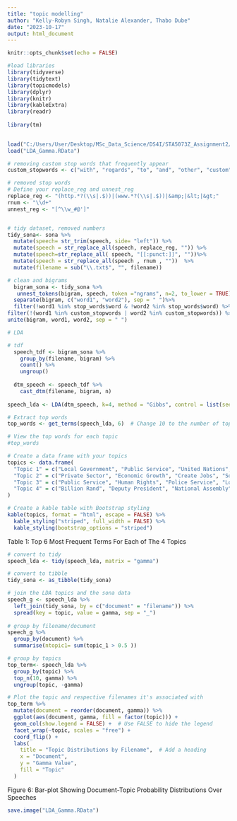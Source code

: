 ```yaml
---
title: "topic modelling"
author: "Kelly-Robyn Singh, Natalie Alexander, Thabo Dube"
date: "2023-10-17"
output: html_document
---
```


```r
knitr::opts_chunk$set(echo = FALSE)
```

```r
#load libraries
library(tidyverse)
library(tidytext)
library(topicmodels)
library(dplyr)
library(knitr)
library(kableExtra)
library(readr)
  
library(tm)
  
```

```r
load("C:/Users/User/Desktop/MSc_Data_Science/DS4I/STA5073Z_Assignment2/sona.RData")
load("LDA_Gamma.RData")
```

```r

# removing custom stop words that frequently appear 
custom_stopwords <- c("with", "regards", "to", "and", "other", "custom", "stopwords", "you", "want", "south", "africa", "madame","speaker")

# removed stop words 
# Define your replace_reg and unnest_reg
replace_reg <- "(http.*?(\\s|.$))|(www.*?(\\s|.$))|&amp;|&lt;|&gt;"
rnum <- "\\d+"
unnest_reg <- "[^\\w_#@']"


# tidy dataset, removed numbers
tidy_sona<- sona %>%
  mutate(speech= str_trim(speech, side= "left")) %>%
  mutate(speech = str_replace_all(speech, replace_reg, "")) %>%
  mutate(speech=str_replace_all( speech, "[[:punct:]]", ""))%>%
  mutate(speech = str_replace_all(speech , rnum , ""))  %>%
  mutate(filename = sub("\\.txt$", "", filename))

# clean and bigrams 
  bigram_sona <- tidy_sona %>%
   unnest_tokens(bigram, speech, token ="ngrams", n=2, to_lower = TRUE) %>%
  separate(bigram, c("word1", "word2"), sep = " ")%>%
  filter(!word1 %in% stop_words$word & !word2 %in% stop_words$word) %>%
filter(!(word1 %in% custom_stopwords | word2 %in% custom_stopwords)) %>%
unite(bigram, word1, word2, sep = " ")
```

```r
# LDA 

# tdf
  speech_tdf <- bigram_sona %>%
    group_by(filename, bigram) %>%
    count() %>%
    ungroup()
  
  dtm_speech <- speech_tdf %>%
    cast_dtm(filename, bigram, n)
  
speech_lda <- LDA(dtm_speech, k=4, method = "Gibbs", control = list(seed=123))

# Extract top words
top_words <- get_terms(speech_lda, 6)  # Change 10 to the number of top words you want

# View the top words for each topic
#top_words
```

```r
# Create a data frame with your topics
topics <- data.frame(
  "Topic 1" = c("Local Government", "Public Service", "United Nations", "Economic Empowerment", "World Cup", "Public Sector"),
  "Topic 2" = c("Private Sector", "Economic Growth", "Create Jobs", "Social Partners", "Law Enforcement", "National Assembly"),
  "Topic 3" = c("Public Service", "Human Rights", "Police Service", "Local Government", "Economic Growth", "Traditional Leaders"),
  "Topic 4" = c("Billion Rand", "Deputy President", "National Assembly", "Eastern Cape", "Honourable Chairperson", "District Municipality")
)
```

```r
# Create a kable table with Bootstrap styling
kable(topics, format = "html", escape = FALSE) %>%
  kable_styling("striped", full_width = FALSE) %>%
  kable_styling(bootstrap_options = "striped")
```
Table 1: Top 6 Most Frequent Terms For Each of The 4 Topics

```r
# convert to tidy 
speech_lda <- tidy(speech_lda, matrix = "gamma")

# convert to tibble 
tidy_sona <- as_tibble(tidy_sona)

# join the LDA topics and the sona data 
speech_g <- speech_lda %>%
  left_join(tidy_sona, by = c("document" = "filename")) %>%
  spread(key = topic, value = gamma, sep = "_")
  
# group by filename/document 
speech_g %>%
  group_by(document) %>%
  summarise(ntopic1= sum(topic_1 > 0.5 ))

# group by topics 
top_term<- speech_lda %>%
  group_by(topic) %>%
  top_n(10, gamma) %>%
  ungroup(topic, -gamma)


```
```r
# Plot the topic and respective filenames it's associated with
top_term %>% 
  mutate(document = reorder(document, gamma)) %>%
  ggplot(aes(document, gamma, fill = factor(topic))) +
  geom_col(show.legend = FALSE) +  # Use FALSE to hide the legend
  facet_wrap(~topic, scales = "free") +
  coord_flip() +
  labs(
    title = "Topic Distributions by Filename",  # Add a heading
    x = "Document",
    y = "Gamma Value",
    fill = "Topic"
  )
```
Figure 6: Bar-plot Showing Document-Topic Probability Distributions Over Speeches 

```r
save.image("LDA_Gamma.RData")
```